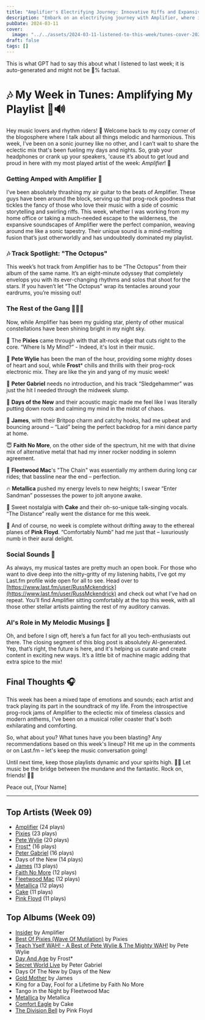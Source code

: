 ```yaml
---
title: "Amplifier's Electrifying Journey: Innovative Riffs and Expansive Soundscapes"
description: "Embark on an electrifying journey with Amplifier, where innovative riffs meet expansive soundscapes!"
pubDate: 2024-03-11
cover:
  image: "../../assets/2024-03-11-listened-to-this-week/tunes-cover-2024-03-11-listened-to-this-week.png"
draft: false
tags: []
---
```


<NoteCallout title="Note">
This is what GPT had to say this about what I listened to last week; it is auto-generated and might not be 💯% factual.
</NoteCallout>

# 🎶 My Week in Tunes: Amplifying My Playlist 🤘🔊

Hey music lovers and rhythm riders! 👋 Welcome back to my cozy corner of the blogosphere where I talk about all things melodic and harmonious. This week, I’ve been on a sonic journey like no other, and I can’t wait to share the eclectic mix that's been fueling my days and nights. So, grab your headphones or crank up your speakers, 'cause it’s about to get loud and proud in here with my most played artist of the week: *Amplifier*! 🎸

### **Getting Amped with Amplifier** 🚀
I’ve been absolutely thrashing my air guitar to the beats of Amplifier. These guys have been around the block, serving up that prog-rock goodness that tickles the fancy of those who love their music with a side of cosmic storytelling and swirling riffs. This week, whether I was working from my home office or taking a much-needed escape to the wilderness, the expansive soundscapes of Amplifier were the perfect companion, weaving around me like a sonic tapestry. Their unique sound is a mind-melting fusion that’s just otherworldly and has undoubtedly dominated my playlist.

### 🎶 Track Spotlight: "The Octopus"
This week’s hot track from Amplifier has to be “The Octopus” from their album of the same name. It’s an eight-minute odyssey that completely envelops you with its ever-changing rhythms and solos that shoot for the stars. If you haven’t let “The Octopus” wrap its tentacles around your eardrums, you’re missing out!

### **The Rest of the Gang** 🎷🎤🥁
Now, while Amplifier has been my guiding star, plenty of other musical constellations have been shining bright in my night sky.

🦄 The **Pixies** came through with that alt-rock edge that cuts right to the core. “Where Is My Mind?” - Indeed, it's lost in their music.

🌟 **Pete Wylie** has been the man of the hour, providing some mighty doses of heart and soul, while **Frost*** chills and thrills with their prog-rock electronic mix. They are like the yin and yang of my music week!

💫 **Peter Gabriel** needs no introduction, and his track “Sledgehammer” was just the hit I needed through the midweek slump.

🌳 **Days of the New** and their acoustic magic made me feel like I was literally putting down roots and calming my mind in the midst of chaos.

🎉 **James**, with their Britpop charm and catchy hooks, had me upbeat and bouncing around – “Laid” being the perfect backdrop for a mini dance party at home.

😇 **Faith No More**, on the other side of the spectrum, hit me with that divine mix of alternative metal that had my inner rocker nodding in solemn agreement.

🎸 **Fleetwood Mac**'s "The Chain" was essentially my anthem during long car rides; that bassline near the end – perfection.

🔥 **Metallica** pushed my energy levels to new heights; I swear “Enter Sandman” possesses the power to jolt anyone awake.

🍰 Sweet nostalgia with **Cake** and their oh-so-unique talk-singing vocals. “The Distance” really went the distance for me this week.

🌌 And of course, no week is complete without drifting away to the ethereal planes of **Pink Floyd**. “Comfortably Numb” had me just that – luxuriously numb in their aural delight.

### Social Sounds 📢
As always, my musical tastes are pretty much an open book. For those who want to dive deep into the nitty-gritty of my listening habits, I’ve got my Last.fm profile wide open for all to see. Head over to [https://www.last.fm/user/RussMckendrick](https://www.last.fm/user/RussMckendrick) and check out what I’ve had on repeat. You’ll find Amplifier sitting comfortably at the top this week, with all those other stellar artists painting the rest of my auditory canvas.

### AI's Role in My Melodic Musings 🤖
Oh, and before I sign off, here’s a fun fact for all you tech-enthusiasts out there. The closing segment of this blog post is absolutely AI-generated. Yep, that’s right, the future is here, and it's helping us curate and create content in exciting new ways. It’s a little bit of machine magic adding that extra spice to the mix!

## Final Thoughts 🎧
This week has been a mixed tape of emotions and sounds; each artist and track playing its part in the soundtrack of my life. From the introspective prog-rock jams of Amplifier to the eclectic mix of timeless classics and modern anthems, I've been on a musical roller coaster that's both exhilarating and comforting.

So, what about you? What tunes have you been blasting? Any recommendations based on this week's lineup? Hit me up in the comments or on Last.fm – let's keep the music conversation going!

Until next time, keep those playlists dynamic and your spirits high. 🚀🎼 Let music be the bridge between the mundane and the fantastic. Rock on, friends! 🤘💕

Peace out,
[Your Name]


---

## Top Artists (Week 09)

- [Amplifier](https://www.russ.fm/artist/amplifier/) (24 plays)
- [Pixies](https://www.russ.fm/artist/pixies/) (23 plays)
- [Pete Wylie](https://www.russ.fm/artist/pete-wylie/) (20 plays)
- [Frost*](https://www.russ.fm/artist/frost/) (16 plays)
- [Peter Gabriel](https://www.russ.fm/artist/peter-gabriel/) (16 plays)
- Days of the New (14 plays)
- [James](https://www.russ.fm/artist/james/) (13 plays)
- [Faith No More](https://www.russ.fm/artist/faith-no-more/) (12 plays)
- [Fleetwood Mac](https://www.russ.fm/artist/fleetwood-mac/) (12 plays)
- [Metallica](https://www.russ.fm/artist/metallica/) (12 plays)
- [Cake](https://www.russ.fm/artist/cake/) (11 plays)
- [Pink Floyd](https://www.russ.fm/artist/pink-floyd/) (11 plays)

## Top Albums (Week 09)

- [Insider](https://www.russ.fm/albums/insider-20391511/) by Amplifier
- [Best Of Pixies (Wave Of Mutilation)](https://www.russ.fm/albums/best-of-pixies-wave-of-mutilation-2650664/) by Pixies
- [Teach Yself WAH! - A Best of Pete Wylie & The Mighty WAH!](https://www.russ.fm/albums/teach-yself-wah-a-best-of-pete-wylie-the-mighty-wah-29966587/) by Pete Wylie
- [Day And Age](https://www.russ.fm/albums/day-and-age-18819115/) by Frost*
- [Secret World Live](https://www.russ.fm/albums/secret-world-live-16094641/) by Peter Gabriel
- Days Of The New by Days of the New
- [Gold Mother](https://www.russ.fm/albums/gold-mother-11284851/) by James
- King for a Day, Fool for a Lifetime by Faith No More
- Tango in the Night by Fleetwood Mac
- [Metallica](https://www.russ.fm/albums/metallica-6007719/) by Metallica
- [Comfort Eagle](https://www.russ.fm/albums/comfort-eagle-28256146/) by Cake
- [The Division Bell](https://www.russ.fm/albums/the-division-bell-13718487/) by Pink Floyd